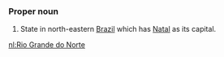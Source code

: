 ===Proper noun===
#State in north-eastern [[Brazil]] which has [[Natal]] as its capital.

[[nl:Rio Grande do Norte]]